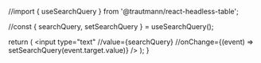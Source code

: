 //import { useSearchQuery } from '@trautmann/react-headless-table';

  //const { searchQuery, setSearchQuery } = useSearchQuery();

  return (
    <input
      type="text"
      //value={searchQuery}
      //onChange={(event) => setSearchQuery(event.target.value)}
    />
  );
}

<Table searchQuery="abc">
  <TestComponent />
</Table>